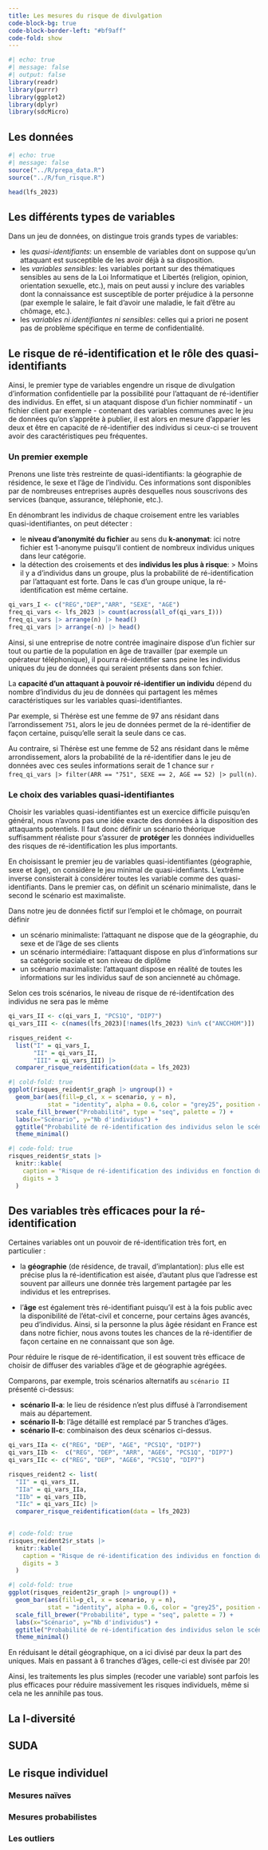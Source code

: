 ```yaml
---
title: Les mesures du risque de divulgation
code-block-bg: true
code-block-border-left: "#bf9aff"
code-fold: show
---
```



```r
#| echo: true
#| message: false
#| output: false
library(readr)
library(purrr)
library(ggplot2)
library(dplyr)
library(sdcMicro)
```

## Les données

```r
#| echo: true
#| message: false
source("../R/prepa_data.R")
source("../R/fun_risque.R")
```


```r
head(lfs_2023)
```


## Les différents types de variables

Dans un jeu de données, on distingue trois grands types de variables:

- les *quasi-identifiants*: un ensemble de variables dont on suppose qu'un 
attaquant est susceptible de les avoir déjà à sa disposition.
- les *variables sensibles*: les variables portant sur des thématiques 
sensibles au sens de la Loi Informatique et Libertés 
(religion, opinion, orientation sexuelle, etc.), mais on peut aussi y inclure 
des variables dont la connaissance est susceptible de porter préjudice 
à la personne (par exemple le salaire, le fait d'avoir une maladie, le fait 
d'être au chômage, etc.).
- les *variables ni identifiantes ni sensibles*: celles qui a priori ne 
posent pas de problème spécifique en terme de confidentialité.


## Le risque de ré-identification et le rôle des quasi-identifiants

Ainsi, le premier type de variables engendre un risque de divulgation d'information
confidentielle par la possibilité pour l'attaquant de ré-identifier des individus. 
En effet, si un ataquant dispose d'un fichier nomminatif - un fichier client par 
exemple - contenant des variables communes avec le jeu de données qu'on s'apprête 
à publier, il est alors en mesure d'apparier les deux et être en capacité de 
ré-identifier des individus si ceux-ci se trouvent avoir des caractéristiques 
peu fréquentes.


### Un premier exemple

Prenons une liste très restreinte de quasi-identifiants: la géographie de résidence,
le sexe et l'âge de l'individu. Ces informations sont disponibles par de 
nombreuses entreprises auprès desquelles nous souscrivons des services 
(banque, assurance, téléphonie, etc.). 

En dénombrant les individus de chaque croisement entre les variables quasi-identifiantes,
on peut détecter :

- le **niveau d'anonymité du fichier** au sens du **k-anonymat**: ici notre fichier est 
1-anonyme puisqu'il contient de nombreux individus uniques dans leur catégorie.
- la détection des croisements et des **individus les plus à risque**:
> Moins il y a d'individus dans un groupe, plus la probabilité de ré-identification 
par l'attaquant est forte. Dans le cas d'un groupe unique, la ré-identification 
est même certaine.

```r
qi_vars_I <- c("REG","DEP","ARR", "SEXE", "AGE")
freq_qi_vars <- lfs_2023 |> count(across(all_of(qi_vars_I))) 
freq_qi_vars |> arrange(n) |> head()
freq_qi_vars |> arrange(-n) |> head()
```

Ainsi, si une entreprise de notre contrée imaginaire dispose d'un fichier sur 
tout ou partie de la population en âge de travailler (par exemple un opérateur 
téléphonique), il pourra ré-identifier sans peine les individus uniques du jeu 
de données qui seraient présents dans son fchier.

La **capacité d'un attaquant à pouvoir ré-identifier un individu** dépend du 
nombre d'individus du jeu de données qui partagent les mêmes caractéristiques
sur les variables quasi-identifiantes.


Par exemple, si Thérèse est une femme de 97 ans résidant dans l'arrondissement `751`,
alors le jeu de données permet de la ré-identifier de façon certaine, puisqu'elle 
serait la seule dans ce cas.

Au contraire, si Thérèse est une femme de 52 ans résidant dans le même arrondissement, 
alors la probabilité de la ré-identifier dans le jeu de données 
avec ces seules informations serait de 1 chance sur 
`r freq_qi_vars |> filter(ARR == "751", SEXE == 2, AGE == 52) |> pull(n)`.


<!-- ```{r} -->
<!-- freq_qi_vars <- freq_qi_vars |> -->
<!--   mutate(p = 1/n) |> -->
<!--   mutate(p_cl = cut(p, breaks = c(0,0.1,0.25,0.34,0.5,1))) -->
<!-- ``` -->


<!-- ```{r} -->
<!-- #| code-fold: true -->
<!-- ggplot(freq_qi_vars) + -->
<!--   geom_bar(aes(x=p_cl), fill = "forestgreen", alpha = 0.6, color = "snow") + -->
<!--   labs(x="Probabilité d'être ré-identifié", y="Nb d'individus") + -->
<!--   ggtitle("Probabilité de ré-identification des individus") + -->
<!--   theme_minimal() -->
<!-- ``` -->


### Le choix des variables quasi-identifiantes

Choisir les variables quasi-identifiantes est un exercice difficile puisqu'en 
général, nous n'avons pas une idée exacte des données à la disposition 
des attaquants potentiels. Il faut donc définir un scénario théorique suffisamment 
réaliste pour s'assurer de **protéger** les données individuelles 
des risques de ré-identification les plus importants.  

En choisissant le premier jeu de variables quasi-identifiantes (géographie, sexe et âge),
on considère le jeu minimal de quasi-idenfiants. L'extrême inverse consisterait 
à considérer toutes les variable comme des quasi-identifiants. Dans le premier 
cas, on définit un scénario minimaliste, dans le second le scénario est maximaliste.


Dans notre jeu de données fictif sur l'emploi et le chômage, on pourrait définir 

- un scénario minimaliste: l'attaquant ne dispose que de la géographie, du sexe et de l'âge de ses clients
- un scénario intermédiaire: l'attaquant dispose en plus d'informations sur sa catégorie sociale et son niveau de diplôme
- un scénario maximaliste: l'attaquant dispose en réalité de toutes les informations sur les individus sauf de son ancienneté au chômage.


Selon ces trois scénarios, le niveau de risque de ré-identifcation des individus ne sera pas le même


```r
qi_vars_II <- c(qi_vars_I, "PCS1Q", "DIP7")
qi_vars_III <- c(names(lfs_2023)[!names(lfs_2023) %in% c("ANCCHOM")])

risques_reident <- 
  list("I" = qi_vars_I, 
       "II" = qi_vars_II,
       "III" = qi_vars_III) |>
  comparer_risque_reidentification(data = lfs_2023)
```


```r
#| cold-fold: true
ggplot(risques_reident$r_graph |> ungroup()) +
  geom_bar(aes(fill=p_cl, x = scenario, y = n), 
           stat = "identity", alpha = 0.6, color = "grey25", position = "dodge") +
  scale_fill_brewer("Probabilité", type = "seq", palette = 7) +
  labs(x="Scénario", y="Nb d'individus") +
  ggtitle("Probabilité de ré-identification des individus selon le scénario") +
  theme_minimal()
```

```r
#| code-fold: true
risques_reident$r_stats |>
  knitr::kable(
    caption = "Risque de ré-identification des individus en fonction du scénario",
    digits = 3
  )
```




::: {.callout-warning}
## Des variables très efficaces pour la ré-identification

Certaines variables ont un pouvoir de ré-identification très fort, en particulier :

- la **géographie** (de résidence, de travail, d'implantation): plus elle est précise 
plus la ré-identification est aisée, d'autant plus que l'adresse est souvent par 
ailleurs une donnée très largement partagée par les individus et les entreprises.

- l'**âge** est également très ré-identifiant puisqu'il est à la fois public avec 
la disponibilité de l'état-civil et concerne, pour certains âges avancés, peu 
d'individus. Ainsi, si la personne la plus âgée résidant en France est dans notre
fichier, nous avons toutes les chances de la ré-identifier de façon certaine 
en ne connaissant que son âge.


Pour réduire le risque de ré-identification, il est souvent très efficace de 
choisir de diffuser des variables d'âge et de géographie agrégées.


Comparons, par exemple, trois scénarios alternatifs au `scénario II` présenté 
ci-dessus:

- **scénario II-a**: le lieu de résidence n'est plus diffusé à l'arrondisement mais au département.
- **scénario II-b**: l'âge détaillé est remplacé par 5 tranches d'âges.
- **scénario II-c**: combinaison des deux scénarios ci-dessus.

```r
qi_vars_IIa <- c("REG", "DEP", "AGE", "PCS1Q", "DIP7")
qi_vars_IIb <-  c("REG", "DEP", "ARR", "AGE6", "PCS1Q", "DIP7")
qi_vars_IIc <- c("REG", "DEP", "AGE6", "PCS1Q", "DIP7")

risques_reident2 <- list(
  "II" = qi_vars_II, 
  "IIa" = qi_vars_IIa, 
  "IIb" = qi_vars_IIb, 
  "IIc" = qi_vars_IIc) |>
  comparer_risque_reidentification(data = lfs_2023)
    
```


```r
#| code-fold: true
risques_reident2$r_stats |>
  knitr::kable(
    caption = "Risque de ré-identification des individus en fonction du scénario",
    digits = 3
  )
```


```r
#| cold-fold: true
ggplot(risques_reident2$r_graph |> ungroup()) +
  geom_bar(aes(fill=p_cl, x = scenario, y = n), 
           stat = "identity", alpha = 0.6, color = "grey25", position = "dodge") +
  scale_fill_brewer("Probabilité", type = "seq", palette = 7) +
  labs(x="Scénario", y="Nb d'individus") +
  ggtitle("Probabilité de ré-identification des individus selon le scénario") +
  theme_minimal()
```

En réduisant le détail géographique, on a ici divisé par deux la part des uniques. 
Mais en passant à 6 tranches d'âges, celle-ci est divisée par 20!

Ainsi, les traitements les plus simples (recoder une variable) sont parfois 
les plus efficaces pour réduire massivement les risques individuels, même si 
cela ne les annihile pas tous.

:::




## La l-diversité


## SUDA


## Le risque individuel 


### Mesures naïves


### Mesures probabilistes


### Les outliers







